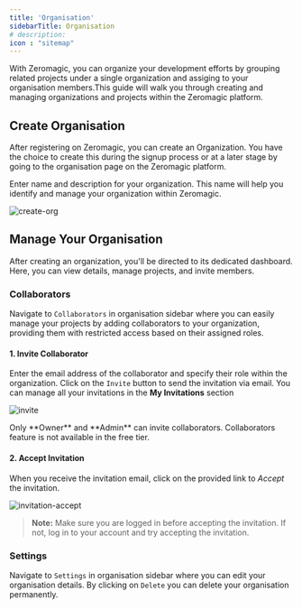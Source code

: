 ```yaml
---
title: 'Organisation'
sidebarTitle: Organisation
# description:   
icon : "sitemap"
---
```


With Zeromagic, you can organize your development efforts by grouping related projects under a single organization and assiging to your organisation members.This guide will walk you through creating and managing organizations and projects within the Zeromagic platform.

## Create Organisation

After registering on Zeromagic, you can create an Organization. You have the choice to create this during the signup process or at a later stage by going to the organisation page on the Zeromagic platform.

Enter name and description for your organization. This name will help you identify and manage your organization within Zeromagic.

![create-org](/assets/images/create-org.png)
 
 
## Manage Your Organisation

After creating an organization, you'll be directed to its dedicated dashboard. Here, you can view details, manage projects, and invite members.

### Collaborators

Navigate to `Collaborators` in organisation sidebar where you can easily manage your projects by adding collaborators to your organization, providing them with restricted access based on their assigned roles. 

#### 1. Invite Collaborator
Enter the email address of the collaborator and specify their role within the organization. Click on the `Invite` button to send the invitation via email. You can manage all your invitations in the **My Invitations** section

![invite](/assets/images/invite.png)

<Note>
Only **Owner** and **Admin** can invite collaborators. Collaborators feature is not available in the free tier.
</Note>


#### 2. Accept Invitation 

When you receive the invitation email, click on the provided link to _Accept_ the invitation. 

![invitation-accept](/assets/images/invitation-accept.png)

> **Note:** Make sure you are logged in before accepting the invitation. If not, log in to your account and try accepting the invitation.

### Settings

Navigate to `Settings` in organisation sidebar where you can edit your organisation details. By clicking on `Delete` you can delete your organisation permanently.